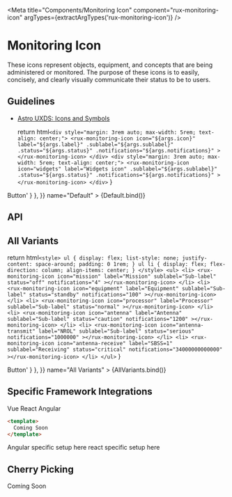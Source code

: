 
<Meta
    title="Components/Monitoring Icon"
    component="rux-monitoring-icon"
    argTypes={extractArgTypes('rux-monitoring-icon')}
/>

# Monitoring Icon

These icons represent objects, equipment, and concepts that are being administered or monitored. The purpose of these icons is to easily, concisely, and clearly visually communicate their status to be to users.

## Guidelines

-   [Astro UXDS: Icons and Symbols](https://astrouxds.com/ui-components/icons-and-symbols)

    return html`
        <div style="margin: 3rem auto; max-width: 5rem; text-align: center;">
            <rux-monitoring-icon
                icon="${args.icon}"
                label="${args.label}"
                .sublabel="${args.sublabel}"
                .status="${args.status}"
                .notifications="${args.notifications}"
            ></rux-monitoring-icon>
        </div>
        <div style="margin: 3rem auto; max-width: 5rem; text-align: center;">
            <rux-monitoring-icon
                icon="widgets"
                label="Widgets icon"
                .sublabel="${args.sublabel}"
                .status="${args.status}"
                .notifications="${args.notifications}"
            ></rux-monitoring-icon>
        </div>
    `
}

<Canvas>
    <Story
        args={{
          status: 'normal',
          icon: 'altitude',
          label: 'Monitoring',
          notifications: 1
        }}
        parameters={{
            docs: { source: { code: '<rux-button>Button</rux-button>' } },
        }}
        name="Default"
    >
        {Default.bind()}
    </Story>
</Canvas>

## API

<ArgsTable of="rux-monitoring-icon" />

## All Variants

  return html`
    <style>
        ul {
            display: flex;
            list-style: none;
            justify-content: space-around;
            padding: 0 1rem;
        }
        ul li {
            display: flex;
            flex-direction: column;
            align-items: center;
        }
    </style>
    <ul>
        <li>
            <rux-monitoring-icon
                icon="mission"
                label="Mission"
                sublabel="Sub-label"
                status="off"
                notifications="4"
            ></rux-monitoring-icon>
        </li>
        <li>
            <rux-monitoring-icon
                icon="equipment"
                label="Equipment"
                sublabel="Sub-label"
                status="standby"
                notifications="100"
            ></rux-monitoring-icon>
        </li>
        <li>
            <rux-monitoring-icon
                icon="processor"
                label="Processor"
                sublabel="Sub-label"
                status="normal"
            ></rux-monitoring-icon>
        </li>
        <li>
            <rux-monitoring-icon
                icon="antenna"
                label="Antenna"
                sublabel="Sub-label"
                status="caution"
                notifications="1200"
            ></rux-monitoring-icon>
        </li>
        <li>
            <rux-monitoring-icon
                icon="antenna-transmit"
                label="NROL"
                sublabel="Sub-label"
                status="serious"
                notifications="1000000"
            ></rux-monitoring-icon>
        </li>
        <li>
            <rux-monitoring-icon
                icon="antenna-receive"
                label="SBSS=1"
                sublabel="Receiving"
                status="critical"
                notifications="34000000000000"
            ></rux-monitoring-icon>
        </li>
    </ul>
  `
}

<Canvas>
    <Story
        parameters={{
            docs: { source: { code: '<rux-button>Button</rux-button>' } },
        }}
        name="All Variants"
    >
        {AllVariants.bind()}
    </Story>
</Canvas>

## Specific Framework Integrations

<div>
<rux-tabs small id="tab-set-id-1">
<rux-tab id="tab-id-1">Vue</rux-tab>
<rux-tab id="tab-id-2">React</rux-tab>
<rux-tab id="tab-id-3">Angular</rux-tab>
</rux-tabs>

<rux-tab-panels aria-labelledby="tab-set-id-1">
  <rux-tab-panel aria-labelledby="tab-id-1">

```html
<template>
  Coming Soon
</template>
```

  </rux-tab-panel>
  <rux-tab-panel aria-labelledby="tab-id-2">
    Angular specific setup here
  </rux-tab-panel>
  <rux-tab-panel aria-labelledby="tab-id-3">
    react specific setup here
  </rux-tab-panel>
</rux-tab-panels>
</div>


## Cherry Picking

Coming Soon
